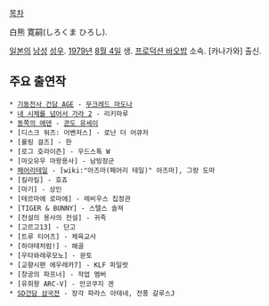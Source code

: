 [[목차]]

白熊 寛嗣(しろくま ひろし).

[[일본]]의 [[남성]] [[성우]]. [[1979년]] [[8월 4일]] 생. [[프로덕션 바오밥]] 소속. [카나가와] 출신.

== 주요 출연작 ==
 * [[기동전사 건담 AGE]] - [[무크레드 마도나]]
 * [[내 시체를 넘어서 가라 2]] - 리키마루
 * [[동쪽의 에덴]] - [[콘도 유세이]]
 * [디스크 워즈: 어벤저스] - 로난 더 어큐저
 * [롤링 걸즈] - 한
 * [로그 호라이즌] - 우드스톡 W
 * [마오유우 마왕용사] - 남빙장군
 * [[페어리테일]] - [wiki:"아즈마(페어리 테일)" 아즈마], 그랑 도마
 * [킬라킬] - 호죠
 * [마기] - 상인
 * [테르마에 로마에] - 레비우스 집정관
 * [TIGER & BUNNY] - 스텔스 솔져
 * [전설의 용사의 전설] - 귀족
 * [고르고13] - 단고
 * [트루 티어즈] - 체육교사
 * [하야테처럼!] - 해골
 * [우타와레루모노] - 문토
 * [교향시편 에우레카7] - KLF 파일럿
 * [창궁의 파프너] - 작업 멤버
 * [유희왕 ARC-V] - 안코쿠지 겐
 * [[SD건담 삼국전]] - 장각 파라스 아테네, 전풍 갈루스J
